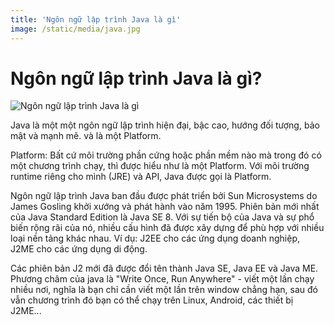 ```yaml
---
title: 'Ngôn ngữ lập trình Java là gì'
image: /static/media/java.jpg
---
```


# Ngôn ngữ lập trình Java là gì?

![Ngôn ngữ lập trình Java là gì](/static/media/java.jpg)

Java là một một ngôn ngữ lập trình hiện đại, bậc cao, hướng đối tượng, bảo mật và mạnh mẽ. và là một Platform.

Platform: Bất cứ môi trường phần cứng hoặc phần mềm nào mà trong đó có một chương trình chạy, thì được hiểu như là một Platform. Với môi trường runtime riêng cho mình (JRE) và API, Java được gọi là Platform.

Ngôn ngữ lập trình Java ban đầu được phát triển bởi Sun Microsystems do James Gosling khởi xướng và phát hành vào năm 1995. Phiên bản mới nhất của Java Standard Edition là Java SE 8. Với sự tiến bộ của Java và sự phổ biến rộng rãi của nó, nhiều cấu hình đã được xây dựng để phù hợp với nhiều loại nền tảng khác nhau. Ví dụ: J2EE cho các ứng dụng doanh nghiệp, J2ME cho các ứng dụng di động.

Các phiên bản J2 mới đã được đổi tên thành Java SE, Java EE và Java ME. Phương châm của java là "Write Once, Run Anywhere" - viết một lần chạy nhiều nơi, nghĩa là bạn chỉ cần viết một lần trên window chẳng hạn, sau đó vẫn chương trình đó bạn có thể chạy trên Linux, Android, các thiết bị J2ME...

